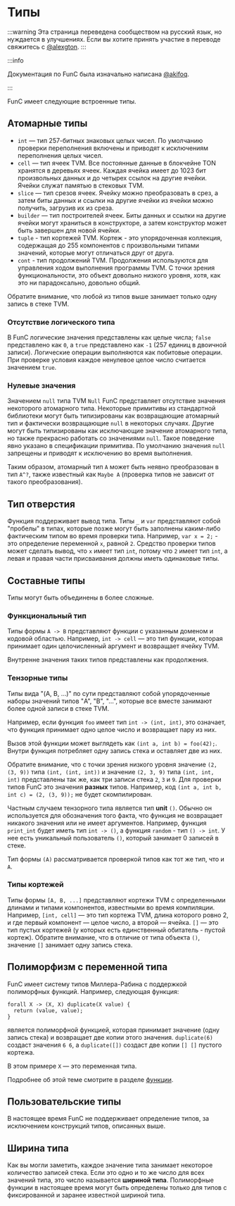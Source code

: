 # Типы

:::warning
Эта страница переведена сообществом на русский язык, но нуждается в улучшениях. Если вы хотите принять участие в переводе свяжитесь с [@alexgton](https://t.me/alexgton).
:::

:::info

Документация по FunC была изначально написана [@akifoq](https://github.com/akifoq).

:::

FunC имеет следующие встроенные типы.

## Атомарные типы

- `int` — тип 257-битных знаковых целых чисел. По умолчанию проверки переполнения включены и приводят к исключениям переполнения целых чисел.
- `cell` — тип ячеек TVM. Все постоянные данные в блокчейне TON хранятся в деревьях ячеек. Каждая ячейка имеет до 1023 бит произвольных данных и до четырех ссылок на другие ячейки. Ячейки служат памятью в стековых TVM.
- `slice` — тип срезов ячеек. Ячейку можно преобразовать в срез, а затем биты данных и ссылки на другие ячейки из ячейки можно получить, загрузив их из среза.
- `builder` — тип построителей ячеек. Биты данных и ссылки на другие ячейки могут храниться в конструкторе, а затем конструктор может быть завершен для новой ячейки.
- `tuple` - тип кортежей TVM. Кортеж - это упорядоченная коллекция, содержащая до 255 компонентов с произвольными типами значений, которые могут отличаться друг от друга.
- `cont` - тип продолжений TVM. Продолжения используются для управления ходом выполнения программы TVM. С точки зрения функциональности, это объект довольно низкого уровня, хотя, как это ни парадоксально, довольно общий.

Обратите внимание, что любой из типов выше занимает только одну запись в стеке TVM.

### Отсутствие логического типа

В FunC логические значения представлены как целые числа; `false` представлено как `0`, а `true` представлено как `-1` (257 единиц в двоичной записи). Логические операции выполняются как побитовые операции. При проверке условия каждое ненулевое целое число считается значением `true`.

### Нулевые значения

Значением `null` типа TVM `Null` FunC представляет отсутствие значения некоторого атомарного типа. Некоторые примитивы из стандартной библиотеки могут быть типизированы как возвращающие атомарный тип и фактически возвращающие `null` в некоторых случаях. Другие могут быть типизированы как исключающие значение атомарного типа, но также прекрасно работать со значениями `null`. Такое поведение явно указано в спецификации примитива. По умолчанию значения `null` запрещены и приводят к исключению во время выполнения.

Таким образом, атомарный тип `A` может быть неявно преобразован в тип `A^?`, также известный как `Maybe A` (проверка типов не зависит от такого преобразования).

## Тип отверстия

Функция поддерживает вывод типа. Типы `_` и `var` представляют собой "пробелы" в типах, которые позже могут быть заполнены каким-либо фактическим типом во время проверки типа. Например, `var x = 2;` - это определение переменной `x`, равной `2`. Средство проверки типов может сделать вывод, что `x` имеет тип `int`, потому что `2` имеет тип `int`, а левая и правая части присваивания должны иметь одинаковые типы.

## Составные типы

Типы могут быть объединены в более сложные.

### Функциональный тип

Типы формы `A -> B` представляют функции с указанным доменом и кодовой областью. Например, `int -> cell` — это тип функции, которая принимает один целочисленный аргумент и возвращает ячейку TVM.

Внутренне значения таких типов представлены как продолжения.

### Тензорные типы

Типы вида "(A, B, ...)" по сути представляют собой упорядоченные наборы значений типов "A", "B", "...", которые все вместе занимают более одной записи в стеке TVM.

Например, если функция `foo` имеет тип `int -> (int, int)`, это означает, что функция принимает одно целое число и возвращает пару из них.

Вызов этой функции может выглядеть как `(int a, int b) = foo(42);`. Внутри функция потребляет одну запись стека и оставляет две из них.

Обратите внимание, что с точки зрения низкого уровня значение `(2, (3, 9))` типа `(int, (int, int))` и значение `(2, 3, 9)` типа `(int, int, int)` представлены так же, как три записи стека `2`, `3` и `9`. Для проверки типов FunC это значения **разных** типов. Например, код `(int a, int b, int c) = (2, (3, 9));` не будет скомпилирован.

Частным случаем тензорного типа является тип **unit** `()`. Обычно он используется для обозначения того факта, что функция не возвращает никакого значения или не имеет аргументов. Например, функция `print_int` будет иметь тип `int -> ()`, а функция `random` - тип `() -> int`. У нее есть уникальный пользователь `()`, который занимает 0 записей в стеке.

Тип формы `(A)` рассматривается проверкой типов как тот же тип, что и `A`.

### Типы кортежей

Типы формы `[A, B, ...]` представляют кортежи TVM с определенными длинами и типами компонентов, известными во время компиляции. Например, `[int, cell]` — это тип кортежа TVM, длина которого ровно 2, и где первый компонент — целое число, а второй — ячейка. `[]` — это тип пустых кортежей (у которых есть единственный обитатель - пустой кортеж). Обратите внимание, что в отличие от типа объекта `()`, значение `[]` занимает одну запись стека.

## Полиморфизм с переменной типа

FunC имеет систему типов Миллера-Рабина с поддержкой полиморфных функций. Например, следующая функция:

```func
forall X -> (X, X) duplicate(X value) {
  return (value, value);
}
```

является полиморфной функцией, которая принимает значение (одну запись стека) и возвращает две копии этого значения. `duplicate(6)` создаст значения `6 6`, а `duplicate([])` создаст две копии `[] []` пустого кортежа.

В этом примере `X` — это переменная типа.

Подробнее об этой теме смотрите в разделе [функции](/v3/documentation/smart-contracts/func/docs/functions#polymorphism-with-forall).

## Пользовательские типы

В настоящее время FunC не поддерживает определение типов, за исключением конструкций типов, описанных выше.

## Ширина типа

Как вы могли заметить, каждое значение типа занимает некоторое количество записей стека. Если это одно и то же число для всех значений типа, это число называется **шириной типа**. Полиморфные функции в настоящее время могут быть определены только для типов с фиксированной и заранее известной шириной типа.
